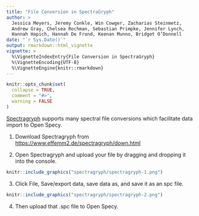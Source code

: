 ```yaml
---
title: "File Conversion in SpectraGryph"
author: >
  Jessica Meyers, Jeremy Conkle, Win Cowger, Zacharias Steinmetz,
  Andrew Gray, Chelsea Rochman, Sebastian Primpke, Jennifer Lynch,
  Hannah Hapich, Hannah De Frond, Keenan Munno, Bridget O’Donnell
date: "`r Sys.Date()`"
output: rmarkdown::html_vignette
vignette: >
  %\VignetteIndexEntry{File Conversion in SpectraGryph}
  %\VignetteEncoding{UTF-8}
  %\VignetteEngine{knitr::rmarkdown}
---
```


```r
knitr::opts_chunk$set(
  collapse = TRUE,
  comment = "#>",
  warning = FALSE
)
```

[Spectragryph](https://www.effemm2.de/spectragryph/) supports many spectral file
conversions which facilitate data import to Open Specy.

1. Download Spectragryph from
[https://www.effemm2.de/spectragryph/down.html](https://www.effemm2.de/spectragryph/down.html)

2. Open Spectragryph and upload your file by dragging and dropping it into the
console.

```r
knitr::include_graphics("spectragryph/spectragryph-1.png")
```

3. Click File, Save/export data, save data as, and save it as an spc
file.

```r
knitr::include_graphics("spectragryph/spectragryph-2.png")
```

4. Then upload that .spc file to Open Specy.
